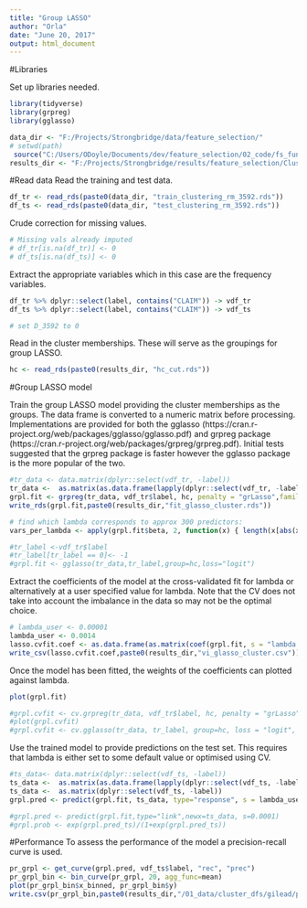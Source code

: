 ```yaml
---
title: "Group LASSO"
author: "Orla"
date: "June 20, 2017"
output: html_document
---
```

#Libraries

Set up libraries needed. 

```r
library(tidyverse)
library(grpreg)
library(gglasso)
```



```r
data_dir <- "F:/Projects/Strongbridge/data/feature_selection/"
# setwd(path)
 source("C:/Users/ODoyle/Documents/dev/feature_selection/02_code/fs_funtions.R")
results_dir <- "F:/Projects/Strongbridge/results/feature_selection/Clustering/Remove_3592/"

```


#Read data 
Read the training and test data. 
```r
df_tr <- read_rds(paste0(data_dir, "train_clustering_rm_3592.rds"))
df_ts <- read_rds(paste0(data_dir, "test_clustering_rm_3592.rds"))


```
Crude correction for missing values. 

```r
# Missing vals already imputed
# df_tr[is.na(df_tr)] <- 0 
# df_ts[is.na(df_ts)] <- 0 
```


Extract the appropriate variables which in this case are the frequency variables. 

```r
df_tr %>% dplyr::select(label, contains("CLAIM")) -> vdf_tr
df_ts %>% dplyr::select(label, contains("CLAIM")) -> vdf_ts

# set D_3592 to 0

```

Read in the cluster memberships. These will serve as the groupings for group LASSO. 

```r
hc <- read_rds(paste0(results_dir, "hc_cut.rds"))
```


#Group LASSO model


Train the group LASSO model providing the cluster memberships as the groups. The data frame is converted to a numeric matrix before processing. Implementations are provided for both the gglasso (https://cran.r-project.org/web/packages/gglasso/gglasso.pdf) and grpreg package (https://cran.r-project.org/web/packages/grpreg/grpreg.pdf). Initial tests suggested that the grpreg package is faster however the gglasso package is the more popular of the two. 

```r
#tr_data <- data.matrix(dplyr::select(vdf_tr, -label))
tr_data <-  as.matrix(as.data.frame(lapply(dplyr::select(vdf_tr, -label), as.numeric)))
grpl.fit <- grpreg(tr_data, vdf_tr$label, hc, penalty = "grLasso",family="binomial")
write_rds(grpl.fit,paste0(results_dir,"fit_glasso_cluster.rds"))

# find which lambda corresponds to approx 300 predictors:
vars_per_lambda <- apply(grpl.fit$beta, 2, function(x) { length(x[abs(x) > 0])})

#tr_label <-vdf_tr$label
#tr_label[tr_label == 0]<- -1
#grpl.fit <- gglasso(tr_data,tr_label,group=hc,loss="logit")
```

Extract the coefficients of the model at the cross-validated fit for lambda or alternatively at a user specified value for lambda. 
Note that the CV does not take into account the imbalance in the data so may not be the optimal choice. 

```r
# lambda_user <- 0.00001
lambda_user <- 0.0014
lasso.cvfit.coef <- as.data.frame(as.matrix(coef(grpl.fit, s = "lambda.min")))
write_csv(lasso.cvfit.coef,paste0(results_dir,"vi_glasso_cluster.csv"))
```

Once the model has been fitted, the weights of the coefficients can plotted against lambda. 
```r
plot(grpl.fit)

```

```r
#grpl.cvfit <- cv.grpreg(tr_data, vdf_tr$label, hc, penalty = "grLasso",family="binomial", nfolds = 5)
#plot(grpl.cvfit)
#grpl.cvfit <- cv.gglasso(tr_data, tr_label, group=hc, loss = "logit", pred.loss = "loss", nfolds = 5)
```


Use the trained model to provide predictions on the test set. This requires that lambda is either set to some default value or optimised using CV. 

```r
#ts_data<- data.matrix(dplyr::select(vdf_ts, -label))
ts_data <-  as.matrix(as.data.frame(lapply(dplyr::select(vdf_ts, -label), as.numeric)))
ts_data <-  as.matrix(dplyr::select(vdf_ts, -label))
grpl.pred <- predict(grpl.fit, ts_data, type="response", s = lambda_user)

#grpl.pred <- predict(grpl.fit,type="link",newx=ts_data, s=0.0001)
#grpl.prob <- exp(grpl.pred_ts)/(1+exp(grpl.pred_ts))
``` 

#Performance
To assess the performance of the model a precision-recall curve is used. 

```r
pr_grpl <- get_curve(grpl.pred, vdf_ts$label, "rec", "prec")
pr_grpl_bin <- bin_curve(pr_grpl, 20, agg_func=mean)
plot(pr_grpl_bin$x_binned, pr_grpl_bin$y)
write.csv(pr_grpl_bin,paste0(results_dir,"/01_data/cluster_dfs/gilead/pr_glasso_cluster.csv"))
```




